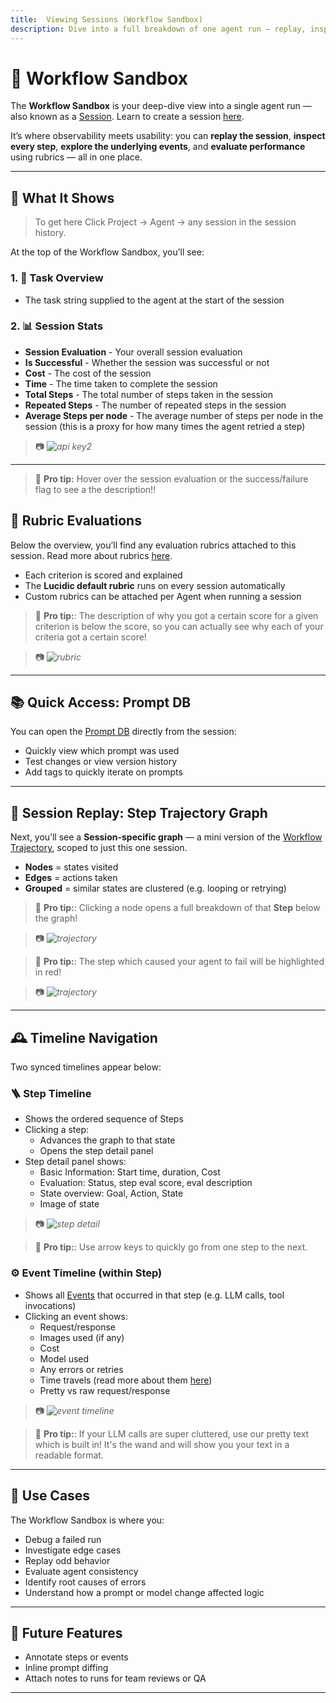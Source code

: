 ```yaml
---
title:  Viewing Sessions (Workflow Sandbox)
description: Dive into a full breakdown of one agent run — replay, inspect, evaluate, and debug every decision.
---
```


# 🧪  Workflow Sandbox

The **Workflow Sandbox** is your deep-dive view into a single agent run — also known as a [Session](/core-concepts/sessions). Learn to create a session [here](/getting-started/final-instructions).

It’s where observability meets usability: you can **replay the session**, **inspect every step**, **explore the underlying events**, and **evaluate performance** using rubrics — all in one place.

---

## 🧠 What It Shows
> To get here Click Project -> Agent -> any session in the session history.


At the top of the Workflow Sandbox, you’ll see:

### 1. 📝 Task Overview
- The task string supplied to the agent at the start of the session

### 2. 📊 Session Stats
- **Session Evaluation** - Your overall session evaluation
- **Is Successful** - Whether the session was successful or not
- **Cost** - The cost of the session
- **Time** - The time taken to complete the session
- **Total Steps** - The total number of steps taken in the session
- **Repeated Steps** - The number of repeated steps in the session
- **Average Steps per node** - The average number of steps per node in the session (this is a proxy for how many times the agent retried a step)
> 📷 _![api key2](/images/ws1.png)_

---
>🧠 **Pro tip:** Hover over the session evaluation or the success/failure flag to see a the description!! 


## 🧮 Rubric Evaluations

Below the overview, you’ll find any evaluation rubrics attached to this session. Read more about rubrics [here](/features/rubrics).

- Each criterion is scored and explained
- The **Lucidic default rubric** runs on every session automatically
- Custom rubrics can be attached per Agent when running a session

>🧠 **Pro tip:**: The description of why you got a certain score for a given criterion is below the score, so you can actually see why each of your criteria got a certain score! 

> 📷 _![rubric](/images/ws2.png)_

---

## 📚 Quick Access: Prompt DB

You can open the [Prompt DB](/features/prompt-db) directly from the session:

- Quickly view which prompt was used
- Test changes or view version history
- Add tags to quickly iterate on prompts



---
## 🧭 Session Replay: Step Trajectory Graph

Next, you’ll see a **Session-specific graph** — a mini version of the [Workflow Trajectory](/features/workflow-trajectory), scoped to just this one session.

- **Nodes** = states visited
- **Edges** = actions taken
- **Grouped** = similar states are clustered (e.g. looping or retrying)

>🧠 **Pro tip:**: Clicking a node opens a full breakdown of that **Step** below the graph!

> 📷 _![trajectory](/images/ws3.png)_


>🧠 **Pro tip:**: The step which caused your agent to fail will be highlighted in red!

> 📷 _![trajectory](/images/ws6.png)_
---



## 🕰 Timeline Navigation

Two synced timelines appear below:

### 🪜 Step Timeline
- Shows the ordered sequence of Steps
- Clicking a step:
  - Advances the graph to that state
  - Opens the step detail panel
- Step detail panel shows:
  - Basic Information: Start time, duration, Cost
  - Evaluation: Status, step eval score, eval description
  - State overview: Goal, Action, State
  - Image of state

> 📷 _![step detail](/images/ws4.png)_

>🧠 **Pro tip:**: Use arrow keys to quickly go from one step to the next.

### ⚙️ Event Timeline (within Step)
- Shows all [Events](/core-concepts/events) that occurred in that step (e.g. LLM calls, tool invocations)
- Clicking an event shows:
  - Request/response
  - Images used (if any)
  - Cost
  - Model used
  - Any errors or retries
  - Time travels (read more about them [here](/features/time-travel))
  - Pretty vs raw request/response

> 📷 _![event timeline](/images/ws5.png)_

> 🧠 **Pro tip:**: If your LLM calls are super cluttered, use our pretty text which is built in! It's the wand and will show you your text in a readable format. 

---

## 🧰 Use Cases

The Workflow Sandbox is where you:

- Debug a failed run
- Investigate edge cases
- Replay odd behavior
- Evaluate agent consistency
- Identify root causes of errors
- Understand how a prompt or model change affected logic

---

## 🔮 Future Features

- Annotate steps or events
- Inline prompt diffing
- Attach notes to runs for team reviews or QA


---